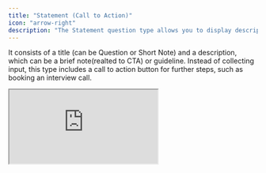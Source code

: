```yaml
---
title: "Statement (Call to Action)"
icon: "arrow-right"
description: "The Statement question type allows you to display descriptive information in your survey, such as a message or instruction. "
---
```


It consists of a title (can be Question or Short Note) and a description, which can be a brief note(realted to CTA) or guideline. Instead of collecting input, this type includes a call to action button for further steps, such as booking an interview call.

<iframe
  title="Survey Embed"
  src="https://app.formbricks.com/s/k3p7r7riyy504u4zziqat8zj"
  style={{
    position: "relative",
    height: "90vh",
    maxHeight: "100vh",
    width: "100%",
    border: 0,
    borderRadius: "12px",
    overflow: "auto",
  }}
/>

## Elements

![Overview of Statement question type](/images/xm-and-surveys/core-features/question-type/statement-cta.webp)

### Title

This is the main question or heading that appears at the top of the card.

### Description

A brief note or instruction displayed under the title, typically used to provide context or instructions for the next step.

### Button Options

- Button to continue in survey: This will continue respondent with the survey, form or fillups.
- Button to link to external URL: Selecting this option will open-up URL input box below when us set URL the button will redirect to your setted link.
